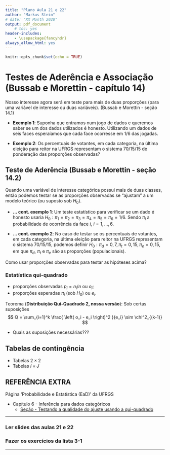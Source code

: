 ```yaml
---
title: "Plano Aula 21 e 22"
author: "Markus Stein"
# date: "XX Month 2020"
output: pdf_document
    # toc: yes
header-includes:
    - \usepackage{fancyhdr}
always_allow_html: yes
---
```

\addtolength{\headheight}{0.0cm} 
\pagestyle{fancyplain} 
\lhead{\includegraphics[height=1.5cm]{LogoIME.png}}
\rhead{\includegraphics[height=1.5cm]{images.jpeg}}
\chead{UNIVERSIDADE FEDERAL DO RIO GRANDE DO SUL \\
INSTITUTO DE MATEMÁTICA E ESTATÍSTICA \\
DEPARTAMENTO DE ESTATÍSTICA \\
\vspace{0.3cm}
MAT02215 - Estatística Geral 2 - 2020/1
}
\renewcommand{\headrulewidth}{0pt} 


```r
knitr::opts_chunk$set(echo = TRUE)
```

# Testes de Aderência e Associação (Bussab e Morettin - capítulo 14)
Nosso interesse agora será em teste para mais de duas proporções (para uma variável de interesse ou duas variáveis). (Bussab e Morettin - seção 14.1) 

* **Exemplo 1**: Suponha que entramos num jogo de dados e queremos saber se um dos dados utilizados é honesto. Utilizando um dados de seis faces esperaíamos que cada face ocorresse em 1/6 das jogadas.

* **Exemplo 2**: Os percentuais de votantes, em cada categoria, na última eleição para reitor na UFRGS representam o sistema 70/15/15 de ponderação das proporções observadas?


## Teste de Aderência (Bussab e Morettin - seção 14.2)
Quando uma variável de interesse categórica possui mais de duas classes, então podemos testar se as proporções observadas se "ajustam" a um modelo teórico (ou suposto sob $H_0$).

* **... cont. exemplo 1**: Um teste estatístico para verificar se um dado é honesto usaria $H_0: \pi_1 = \pi_2 = \pi_3 = \pi_4 = \pi_5 = \pi_6 = 1/6$. Sendo $\pi_i$ a probabilidade de ocorrência da face $i$, $i=1,\ldots,6$.

* **... cont. exemplo 2**: No caso de testar se os percentuais de votantes, em cada categoria, na última eleição para reitor na UFRGS representam o sistema 70/15/15, podemos definir $H_0: \pi_d = 0,7, \pi_t = 0,15, \pi_e = 0,15$, em que $\pi_d$, $\pi_t$ e $\pi_e$ são as proporções (populacionais). 

Como usar proporções observadas para testar as hipóteses acima?

\vspace{0.5cm}

### Estatística qui-quadrado
* proporções observadas $p_i = n_i / n$ ou $o_i$; 
* proporções esperadas $\pi_i$ (sob $H_0$) ou $e_i$.  
  
Teorema (**Distribuição Qui-Quadrado 2, nossa versão**): Sob certas suposições  
$$ Q = \sum_{i=1}^k \frac{ \left( o_i - e_i \right)^2 }{e_i} \sim \chi^2_{(k-1)} $$

* Quais as suposições necessárias???


\vspace{0.5cm}

## Tabelas de contingência 
* Tabelas $2 \times 2$
* Tabelas $I \times J$



\vspace{0.5cm}




<!-- ## Para a prova 2 -->
<!-- * Ter o formulário em mãos. -->

<!-- Importante lembrar -->

<!-- * Suposições. -->
<!-- * Interpretações. -->
<!-- * Valor *p*,  para o teste ANOVA também. -->

\vspace{1cm}

## REFERÊNCIA EXTRA
Página 'Probabilidade e Estatística (EaD)' da UFRGS  

* Capítulo 6 - Inferência para dados categóricos 
    + [Seção - Testando a qualidade do ajuste usando a qui-quadrado](https://www.ufrgs.br/probabilidade-estatistica/livro/cpt6/ch6_inf_cat.html#testando-a-qualidade-do-ajuste-usando-a-qui-quadrado-t%C3%B3pico-especial)

\vspace{1cm}

***
### Ler slides das aulas 21 e 22
### Fazer os exercícios da lista 3-1
<!-- ### Fazer avaliação parcial da área 2 - PROVA 2!!! -->
***

